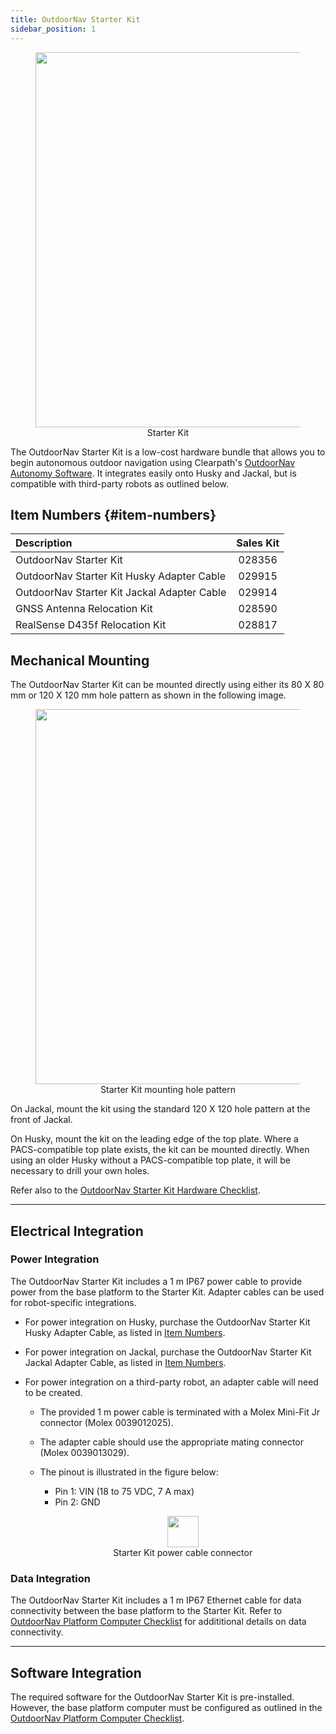 ```yaml
---
title: OutdoorNav Starter Kit
sidebar_position: 1
---
```


<center>
  <figure>
    <img
      src="/img/software_images/starter_kit_render.jpg"
      width="600"
    />
    <figcaption>Starter Kit</figcaption>
  </figure>
</center>

The OutdoorNav Starter Kit is a low-cost hardware bundle that allows you to begin autonomous outdoor navigation using
Clearpath's [OutdoorNav Autonomy Software](/docs/software/navigation_packages#outdoornav-autonomy-software). It integrates
easily onto Husky and Jackal, but is compatible with third-party robots as outlined below.

## Item Numbers {#item-numbers}

| Description                                 | Sales Kit |
| :------------------------------------------ | :-------: |
| OutdoorNav Starter Kit                      |  028356   |
| OutdoorNav Starter Kit Husky Adapter Cable  |  029915   |
| OutdoorNav Starter Kit Jackal Adapter Cable |  029914   |
| GNSS Antenna Relocation Kit                 |  028590   |
| RealSense D435f Relocation Kit              |  028817   |

## Mechanical Mounting

The OutdoorNav Starter Kit can be mounted directly using either its 80 X 80 mm or 120 X 120 mm hole pattern as shown in the following image.

<center>
  <figure>
    <img
      src="/img/software_images/starter_kit_integration_drawing.png"
      width="600"
    />
    <figcaption>Starter Kit mounting hole pattern</figcaption>
  </figure>
</center>

On Jackal, mount the kit using the standard 120 X 120 hole pattern at the front of Jackal.

On Husky, mount the kit on the leading edge of the top plate. Where a PACS-compatible top plate exists, the kit can be mounted directly.
When using an older Husky without a PACS-compatible top plate, it will be necessary to drill your own holes.

Refer also to the [OutdoorNav Starter Kit Hardware Checklist](/docs_outdoornav_user_manual/integration_requirements/hardware_integration_requirements/starter_kit_hardware_checklist).

---

## Electrical Integration

### Power Integration

The OutdoorNav Starter Kit includes a 1 m IP67 power cable to provide power from the base platform to the Starter Kit.
Adapter cables can be used for robot-specific integrations.

- For power integration on Husky, purchase the OutdoorNav Starter Kit Husky Adapter Cable, as listed in [Item Numbers](#item-numbers).
- For power integration on Jackal, purchase the OutdoorNav Starter Kit Jackal Adapter Cable, as listed in [Item Numbers](#item-numbers).
- For power integration on a third-party robot, an adapter cable will need to be created.

  - The provided 1 m power cable is terminated with a Molex Mini-Fit Jr connector (Molex 0039012025).
  - The adapter cable should use the appropriate mating connector (Molex 0039013029).
  - The pinout is illustrated in the figure below:

    - Pin 1: VIN (18 to 75 VDC, 7 A max)
    - Pin 2: GND

    <center>
      <figure>
        <img
          src="/img/software_images/starter_kit_power_cable_connector.png"
          width="50"
        />
        <figcaption>Starter Kit power cable connector</figcaption>
      </figure>
    </center>

### Data Integration

The OutdoorNav Starter Kit includes a 1 m IP67 Ethernet cable for data connectivity between the base platform to the Starter Kit.
Refer to [OutdoorNav Platform Computer Checklist](/docs_outdoornav_user_manual/integration_requirements/platform_computer_checklist)
for addititional details on data connectivity.

---

## Software Integration

The required software for the OutdoorNav Starter Kit is pre-installed. However, the base platform computer must be configured as outlined
in the [OutdoorNav Platform Computer Checklist](/docs_outdoornav_user_manual/integration_requirements/platform_computer_checklist).
